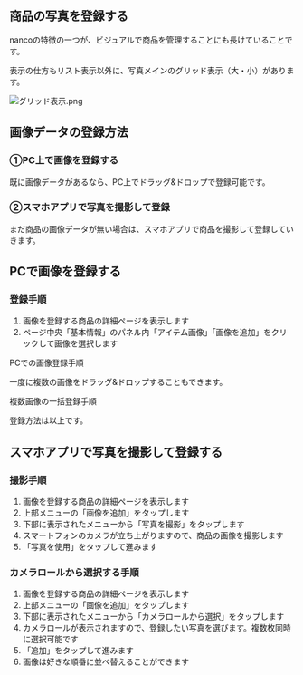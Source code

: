 ## 商品の写真を登録する

nancoの特徴の一つが、ビジュアルで商品を管理することにも長けていることです。

表示の仕方もリスト表示以外に、写真メインのグリッド表示（大・小）があります。

![グリッド表示.png](/images/snippets/photo-registration/04-グリッド表示.png)

## 画像データの登録方法

### ①PC上で画像を登録する

既に画像データがあるなら、PC上でドラッグ&ドロップで登録可能です。

### ②スマホアプリで写真を撮影して登録

まだ商品の画像データが無い場合は、スマホアプリで商品を撮影して登録していきます。

## PCで画像を登録する

### 登録手順

1. 画像を登録する商品の詳細ページを表示します
2. ページ中央「基本情報」のパネル内「アイテム画像」「画像を追加」をクリックして画像を選択します

PCでの画像登録手順

一度に複数の画像をドラッグ&ドロップすることもできます。

複数画像の一括登録手順

登録方法は以上です。

## スマホアプリで写真を撮影して登録する

### 撮影手順

1. 画像を登録する商品の詳細ページを表示します
2. 上部メニューの「画像を追加」をタップします
3. 下部に表示されたメニューから「写真を撮影」をタップします
4. スマートフォンのカメラが立ち上がりますので、商品の画像を撮影します
5. 「写真を使用」をタップして進みます

### カメラロールから選択する手順

1. 画像を登録する商品の詳細ページを表示します
2. 上部メニューの「画像を追加」をタップします
3. 下部に表示されたメニューから「カメラロールから選択」をタップします
4. カメラロールが表示されますので、登録したい写真を選びます。複数枚同時に選択可能です
5. 「追加」をタップして進みます
6. 画像は好きな順番に並べ替えることができます 